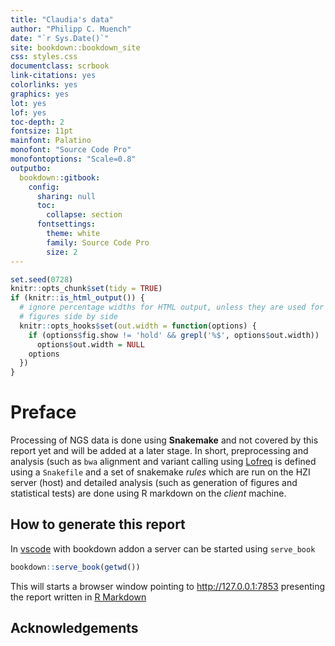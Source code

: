 ```yaml
--- 
title: "Claudia's data"
author: "Philipp C. Muench"
date: "`r Sys.Date()`"
site: bookdown::bookdown_site
css: styles.css
documentclass: scrbook
link-citations: yes
colorlinks: yes
graphics: yes
lot: yes
lof: yes
toc-depth: 2
fontsize: 11pt
mainfont: Palatino
monofont: "Source Code Pro"
monofontoptions: "Scale=0.8"
outputbo:
  bookdown::gitbook:
    config:
      sharing: null
      toc:
        collapse: section
      fontsettings:
        theme: white
        family: Source Code Pro
        size: 2
---
```


```r
set.seed(0728)
knitr::opts_chunk$set(tidy = TRUE)
if (knitr::is_html_output()) {
  # ignore percentage widths for HTML output, unless they are used for mutiple
  # figures side by side
  knitr::opts_hooks$set(out.width = function(options) {
    if (options$fig.show != 'hold' && grepl('%$', options$out.width))
      options$out.width = NULL
    options
  })
}
```

# Preface {-}

Processing of NGS data is done using **Snakemake** and not covered by this report yet and will be added at a later stage. In short, preprocessing and analysis (such as `bwa` alignment and variant calling using [Lofreq](https://csb5.github.io/lofreq/commands/) is defined using a `Snakefile` and a set of snakemake *rules* which are run on the HZI server (host) and detailed analysis (such as generation of figures and statistical tests) are done using R markdown on the *client* machine.

## How to generate this report  {-}

In [vscode](https://code.visualstudio.com/) with bookdown addon a server can be started using `serve_book`

```r
bookdown::serve_book(getwd())
```
This will starts a browser window pointing to [http://127.0.0.1:7853](http://127.0.0.1:7853) presenting the report written in [R Markdown](https://rmarkdown.rstudio.com/)

## Acknowledgements {-}

